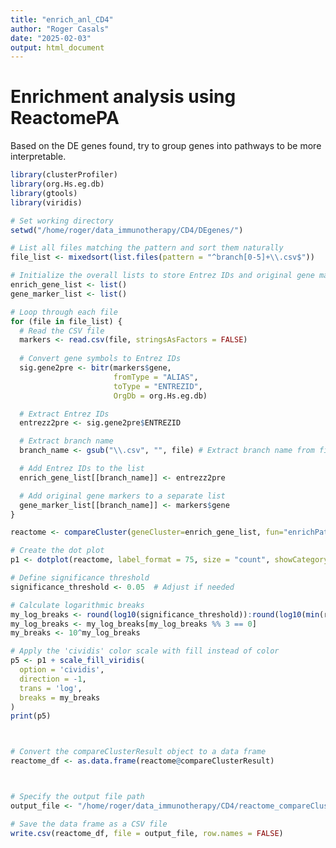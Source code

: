 ```yaml
---
title: "enrich_anl_CD4"
author: "Roger Casals"
date: "2025-02-03"
output: html_document
---
```


# Enrichment analysis using ReactomePA
Based on the DE genes found, try to group genes into pathways to be more interpretable. 


```r
library(clusterProfiler)
library(org.Hs.eg.db)
library(gtools)
library(viridis)

# Set working directory
setwd("/home/roger/data_immunotherapy/CD4/DEgenes/")

# List all files matching the pattern and sort them naturally
file_list <- mixedsort(list.files(pattern = "^branch[0-5]+\\.csv$"))

# Initialize the overall lists to store Entrez IDs and original gene markers
enrich_gene_list <- list()
gene_marker_list <- list()

# Loop through each file
for (file in file_list) {
  # Read the CSV file
  markers <- read.csv(file, stringsAsFactors = FALSE)
  
  # Convert gene symbols to Entrez IDs
  sig.gene2pre <- bitr(markers$gene, 
                       fromType = "ALIAS", 
                       toType = "ENTREZID", 
                       OrgDb = org.Hs.eg.db)

  # Extract Entrez IDs
  entrezz2pre <- sig.gene2pre$ENTREZID

  # Extract branch name
  branch_name <- gsub("\\.csv", "", file) # Extract branch name from file

  # Add Entrez IDs to the list
  enrich_gene_list[[branch_name]] <- entrezz2pre

  # Add original gene markers to a separate list
  gene_marker_list[[branch_name]] <- markers$gene
}


```





```r


reactome <- compareCluster(geneCluster=enrich_gene_list, fun="enrichPathway", pvalueCutoff=0.05)

# Create the dot plot
p1 <- dotplot(reactome, label_format = 75, size = "count", showCategory = 5, font.size = 8) #, color="p.adjust")

# Define significance threshold
significance_threshold <- 0.05  # Adjust if needed

# Calculate logarithmic breaks
my_log_breaks <- round(log10(significance_threshold)):round(log10(min(reactome@compareClusterResult$p.adjust)))
my_log_breaks <- my_log_breaks[my_log_breaks %% 3 == 0]
my_breaks <- 10^my_log_breaks

# Apply the 'cividis' color scale with fill instead of color
p5 <- p1 + scale_fill_viridis(
  option = 'cividis',
  direction = -1,
  trans = 'log',
  breaks = my_breaks
)
print(p5)



# Convert the compareClusterResult object to a data frame
reactome_df <- as.data.frame(reactome@compareClusterResult)



# Specify the output file path
output_file <- "/home/roger/data_immunotherapy/CD4/reactome_compareClusterResult.csv"

# Save the data frame as a CSV file
write.csv(reactome_df, file = output_file, row.names = FALSE)



```


